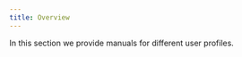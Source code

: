 ```yaml
---
title: Overview
---
```



In this section we provide manuals for different user profiles.

<ListWrapper title="User">
  <Column>
    <div>
      <ListElement
        link="/docs/manuals/user-register"
        type={ICONTYPE.HELP_REGISTER}
        title="Register"
        description="User and Org registration"
      />
      <ListElement
        link="/docs/manuals/user-login"
        type={ICONTYPE.HELP_LOGIN}
        title="Login"
        description="Login methods, use of multifactors, passwordless"
      />
      <ListElement
        link="/docs/manuals/user-passwordless"
        type={ICONTYPE.HELP_PASSWORDLESS}
        title="Passwordless"
        description="Authenticate with your fingerprint or security key."
      />
      <ListElement
        link="/docs/manuals/user-password"
        type={ICONTYPE.HELP_PASSWORD}
        title="Password"
        description="Change your ZITADEL password"
      />
    </div>
    <div>
      <ListElement
        link="/docs/manuals/user-factors"
        type={ICONTYPE.HELP_FACTORS}
        title="Factors"
        description="Enable multifactor authentication for more security"
      />
      <ListElement
        link="/docs/manuals/user-email"
        type={ICONTYPE.HELP_EMAIL}
        title="Email"
        description="How to change your email"
      />
      <ListElement
        link="/docs/manuals/user-phone"
        type={ICONTYPE.HELP_PHONE}
        title="Phone"
        description="How to change your phone number"
      />
      <ListElement
        link="/docs/manuals/user-social-login"
        type={ICONTYPE.HELP_SOCIAL}
        title="Social Login"
        description="Link an external Identity Provider with your account"
      />
    </div>
  </Column>
</ListWrapper>
